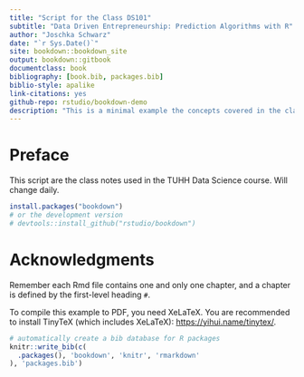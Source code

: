 ```yaml
--- 
title: "Script for the Class DS101"
subtitle: "Data Driven Entrepreneurship: Prediction Algorithms with R"
author: "Joschka Schwarz"
date: "`r Sys.Date()`"
site: bookdown::bookdown_site
output: bookdown::gitbook
documentclass: book
bibliography: [book.bib, packages.bib]
biblio-style: apalike
link-citations: yes
github-repo: rstudio/bookdown-demo
description: "This is a minimal example the concepts covered in the class."
---
```


# Preface {-}

This script are the class notes used in the TUHH Data Science course. Will change daily.

```r
install.packages("bookdown")
# or the development version
# devtools::install_github("rstudio/bookdown")
```

# Acknowledgments {-}

Remember each Rmd file contains one and only one chapter, and a chapter is defined by the first-level heading `#`.

To compile this example to PDF, you need XeLaTeX. You are recommended to install TinyTeX (which includes XeLaTeX): <https://yihui.name/tinytex/>.

```r
# automatically create a bib database for R packages
knitr::write_bib(c(
  .packages(), 'bookdown', 'knitr', 'rmarkdown'
), 'packages.bib')
```
